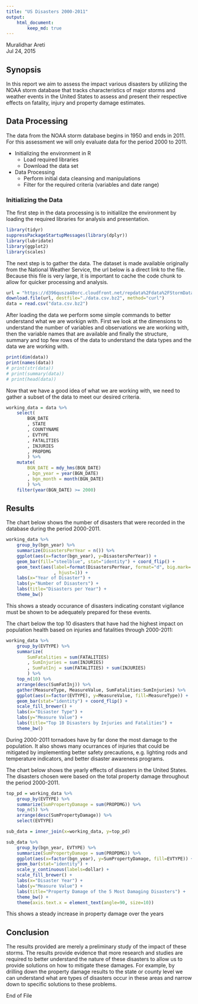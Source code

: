 ```yaml
---
title: "US Disasters 2000-2011"
output: 
    html_document:
        keep_md: true
---
```

Muralidhar Areti  
Jul 24, 2015

## Synopsis
In this report we aim to assess the impact various disasters by utilizing the NOAA storm database that tracks characteristics of major storms and weather events in the United States to assess and present their respective effects on fatality, injury and property damage estimates. 


## Data Processing
The data from the NOAA storm database begins in 1950 and ends in 2011. For this assessment we will only evaluate data for the period 2000 to 2011. 

* Initializing the environment in R
    - Load required libraries
    - Download the data set
* Data Processing
    - Perform initial data cleansing and manipulations
    - Filter for the required criteria (variables and date range)

### Initializing the Data
The first step in the data processing is to initialilze the environment by loading the required libraries for analysis and presentation. 

```r
library(tidyr)
suppressPackageStartupMessages(library(dplyr))
library(lubridate)
library(ggplot2)
library(scales)
```

The next step is to gather the data. The dataset is made available originally from the National Weather Service, the url below is a direct link to the file. Because this file is very large, it is important to cache the code chunk to allow for quicker processing and analysis.  

```r
url = "https://d396qusza40orc.cloudfront.net/repdata%2Fdata%2FStormData.csv.bz2"
download.file(url, destfile="./data.csv.bz2", method="curl")
data = read.csv("data.csv.bz2")
```

After loading the data we perform some simple commands to better understand what we are workign with. First we look at the dimensions to understand the number of variables and observations we are working with, then the variable names that are available and finally the structure, summary and top few rows of the data to understand the data types and the data we are working with.  

```r
print(dim(data))
print(names(data))
# print(str(data))
# print(summary(data))
# print(head(data))
```

Now that we have a good idea of what we are working with, we need to gather a subset of the data to meet our desired criteria.  

```r
working_data = data %>%
    select(
        BGN_DATE
        , STATE
        , COUNTYNAME
        , EVTYPE
        , FATALITIES
        , INJURIES
        , PROPDMG
        ) %>%
    mutate(
        BGN_DATE = mdy_hms(BGN_DATE)
        , bgn_year = year(BGN_DATE)
        , bgn_month = month(BGN_DATE)
        ) %>%
    filter(year(BGN_DATE) >= 2000)
```


## Results
The chart below shows the number of disasters that were recorded in the database during the period 2000-2011. 

```r
working_data %>% 
    group_by(bgn_year) %>%
    summarize(DisastersPerYear = n()) %>%
    ggplot(aes(x=factor(bgn_year), y=DisastersPerYear)) +
    geom_bar(fill="steelblue", stat="identity") + coord_flip() +
    geom_text(aes(label=format(DisastersPerYear, format="d", big.mark=',')
                  , hjust=1)) +
    labs(x="Year of Disaster") +
    labs(y="Number of Disasters") + 
    labs(title="Disasters per Year") +
    theme_bw() 
```

This shows a steady occurance of disasters indicating constant vigilance must be shown to be adequately prepared for these events.  

The chart below the top 10 disasters that have had the highest impact on population health based on injuries and fatalities through 2000-2011:

```r
working_data %>%
    group_by(EVTYPE) %>%
    summarize(
        SumFatalities = sum(FATALITIES)
        , SumInjuries = sum(INJURIES)
        , SumFatInj = sum(FATALITIES) + sum(INJURIES)
        ) %>%
    top_n(10) %>% 
    arrange(desc(SumFatInj)) %>%
    gather(MeasureType, MeasureValue, SumFatalities:SumInjuries) %>%
    ggplot(aes(x=factor(EVTYPE), y=MeasureValue, fill=MeasureType)) + 
    geom_bar(stat="identity") + coord_flip() + 
    scale_fill_brewer() +
    labs(x="Disaster Type") + 
    labs(y="Measure Value") + 
    labs(title="Top 10 Disasters by Injuries and Fatalities") +
    theme_bw()
```

During 2000-2011 tornadoes have by far done the most damage to the population. It also shows many ocurrances of injuries that could be mitigated by implementing better safety precautions, e.g. lighting rods and temperature indicators, and better disaster awareness programs. 

The chart below shows the yearly effects of disasters in the United States. The disasters chosen were based on the total property damage throughout the period 2000-2011. 

```r
top_pd = working_data %>%
    group_by(EVTYPE) %>%
    summarize(SumPropertyDamage = sum(PROPDMG)) %>%
    top_n(5) %>% 
    arrange(desc(SumPropertyDamage)) %>%
    select(EVTYPE)

sub_data = inner_join(x=working_data, y=top_pd)

sub_data %>% 
    group_by(bgn_year, EVTYPE) %>%
    summarize(SumPropertyDamage = sum(PROPDMG)) %>%
    ggplot(aes(x=factor(bgn_year), y=SumPropertyDamage, fill=EVTYPE)) + 
    geom_bar(stat="identity") + 
    scale_y_continuous(labels=dollar) +
    scale_fill_brewer() +
    labs(x="Disaster Year") + 
    labs(y="Measure Value") + 
    labs(title="Property Damage of the 5 Most Damaging Disasters") +
    theme_bw() +
    theme(axis.text.x = element_text(angle=90, size=10))
```

This shows a steady increase in property damage over the years

## Conclusion
The results provided are merely a preliminary study of the impact of these storms. The results provide evidence that more research and studies are required to better understand the nature of these disasters to allow us to provide solutions on how to mitigate these damages. For example, by drilling down the property damage results to the state or county level we can understand what are types of disasters occur in these areas and narrow down to specific solutions to these problems. 

End of File